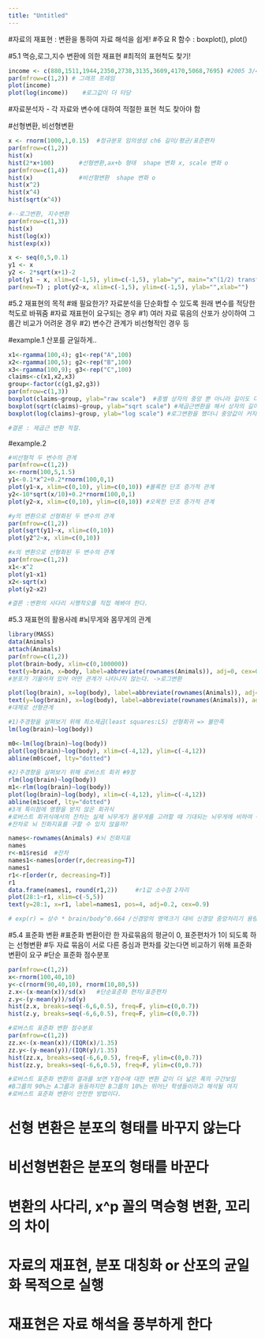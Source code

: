 ```yaml
---
title: "Untitled"
---
```


#자료의 재표현 : 변환을 통하여 자료 해석을 쉽게!
#주요 R 함수 : boxplot(), plot()


#5.1 멱승,로그,지수 변환에 의한 재표현
#최적의 표현척도 찾기!
```r
income <- c(880,1511,1944,2350,2738,3135,3609,4170,5068,7695) #2005 3/4분기 10분위별 도시근로자 가구 소득
par(mfrow=c(1,2)) # 그래프 프레임
plot(income)
plot(log(income))    #로그값이 더 타당

```

#자료분석자 - 각 자료와 변수에 대하여 적절한 표현 척도 찾아야 함


#선형변환, 비선형변환
```r
x <- rnorm(1000,1,0.15)  #정규분포 임의생성 ch6 길이/평균/표준편차
par(mfrow=c(1,2))
hist(x)
hist(2*x+100)       #선형변환,ax+b 형태  shape 변화 x, scale 변화 o
par(mfrow=c(1,4))
hist(x)             #비선형변환  shape 변화 o
hist(x^2)
hist(x^4)
hist(sqrt(x^4))

#--로그변환, 지수변환  
par(mfrow=c(1,3))
hist(x)
hist(log(x))
hist(exp(x))

x <- seq(0,5,0.1)
y1 <- x
y2 <- 2*sqrt(x+1)-2
plot(y1 ~ x, xlim=c(-1,5), ylim=c(-1,5), ylab="y", main="x^(1/2) transform")
par(new=T) ; plot(y2~x, xlim=c(-1,5), ylim=c(-1,5), ylab="",xlab="")     #제곱근 함수 :오목증가, 큰값 영역에서 밀도 커져
```


#5.2 재표현의 목적
#왜 필요한가? 자료분석을 단순화할 수 있도록 원래 변수를 적당한 척도로 바꿔줌
#자료 재표현이 요구되는 경우
#1) 여러 자료 묶음의 산포가 상이하여 그룹간 비교가 어려운 경우
#2) 변수간 관계가 비선형적인 경우 등

#example.1 산포를 균일하게..
```r
x1<-rgamma(100,4); g1<-rep("A",100)
x2<-rgamma(100,5); g2<-rep("B",100)
x3<-rgamma(100,9); g3<-rep("C",100)
claims<-c(x1,x2,x3)
group<-factor(c(g1,g2,g3))
par(mfrow=c(1,3))
boxplot(claims~group, ylab="raw scale")  #종별 상자의 중앙 뿐 아니라 길이도 다름
boxplot(sqrt(claims)~group, ylab="sqrt scale") #제곱근변환을 해서 상자의 길이가 비슷 -> 산포가 균일해짐
boxplot(log(claims)~group, ylab="log scale") #로그변환을 했더니 중앙값이 커지면서 산포가 작아짐. 지나친 변환

#결론 : 제곱근 변환 적절.
```

#example.2
```r
#비선형적 두 변수의 관계
par(mfrow=c(1,2))
x<-rnorm(100,5,1.5)
y1<-0.1*x^2+0.2*rnorm(100,0,1)
plot(y1~x, xlim=c(0,10), ylim=c(0,10)) #볼록한 단조 증가적 관계
y2<-10*sqrt(x/10)+0.2*rnorm(100,0,1)
plot(y2~x, xlim=c(0,10), ylim=c(0,10)) #오목한 단조 증가적 관계

#y의 변환으로 선형화된 두 변수의 관계
par(mfrow=c(1,2))
plot(sqrt(y1)~x, xlim=c(0,10))
plot(y2^2~x, xlim=c(0,10)) 

#x의 변환으로 선형화된 두 변수의 관계
par(mfrow=c(1,2))
x1<-x^2
plot(y1~x1)
x2<-sqrt(x)
plot(y2~x2)

#결론 :변환의 사다리 시행착오를 직접 해봐야 한다.
```


#5.3 재표현의 활용사례
#뇌무게와 몸무게의 관계
```r
library(MASS)
data(Animals)
attach(Animals)
par(mfrow=c(1,2))
plot(brain~body, xlim=c(0,100000))
text(y=brain, x=body, label=abbreviate(rownames(Animals)), adj=0, cex=0.9)
#분포가 기울어져 있어 어떤 관계가 나타나지 않는다. ->로그변환

plot(log(brain), x=log(body), label=abbreviate(rownames(Animals)), adj=0, cex=0.9)
text(y=log(brain), x=log(body), label=abbreviate(rownames(Animals)), adj=0, cex=0.9)
#대체로 선형관계

#1)주경향을 살펴보기 위해 최소제곱(least squares:LS) 선형회귀 => 불만족
lm(log(brain)~log(body)) 

m0<-lm(log(brain)~log(body))
plot(log(brain)~log(body), xlim=c(-4,12), ylim=c(-4,12))
abline(m0$coef, lty="dotted")

#2)주경향을 살펴보기 위해 로버스트 회귀 #9장
rlm(log(brain)~log(body))
m1<-rlm(log(brain)~log(body))
plot(log(brain)~log(body), xlim=c(-4,12), ylim=c(-4,12))
abline(m1$coef, lty="dotted")
#3개 특이점에 영향을 받지 않은 회귀식
#로버스트 회귀식에서의 잔차는 실제 뇌무게가 몸무게를 고려할 때 기대되는 뇌무게에 비하여 어느정도 큰가/작은가를 보여주는 지표로 볼 수 있다.
#잔차로 뇌 진화지표를 구할 수 있지 않을까?

names<-rownames(Animals) #뇌 진화지표
names
r<-m1$resid  #잔차
names1<-names[order(r,decreasing=T)]
names1
r1<-r[order(r, decreasing=T)]
r1
data.frame(names1, round(r1,2))     #r1값 소수점 2자리
plot(28:1~r1, xlim=c(-5,5))
text(y=28:1, x=r1, label=names1, pos=4, adj=0.2, cex=0.9)

# exp(r) = 상수 * brain/body^0.664 /신경망의 영역크기 대비 신경망 중앙처리기 용량
```

#5.4 표준화 변환
#표준화 변환이란 한 자료묶음의 평균이 0, 표준편차가 1이 되도록 하는 선형변환
#두 자료 묶음이 서로 다른 중심과 편차를 갖는다면 비교하기 위해 표준화 변환이 요구
#단순 표준화 점수분포
```r
par(mfrow=c(1,2))
x<-rnorm(100,40,10)
y<-c(rnorm(90,40,10), rnorm(10,80,5))
z.x<-(x-mean(x))/sd(x)   #단순표준화 편차/표준편차
z.y<-(y-mean(y))/sd(y)
hist(z.x, breaks=seq(-6,6,0.5), freq=F, ylim=c(0,0.7))
hist(z.y, breaks=seq(-6,6,0.5), freq=F, ylim=c(0,0.7))

#로버스트 표준화 변환 점수분포
par(mfrow=c(1,2))
zz.x<-(x-mean(x))/(IQR(x)/1.35)
zz.y<-(y-mean(y))/(IQR(y)/1.35)
hist(zz.x, breaks=seq(-6,6,0.5), freq=F, ylim=c(0,0.7))
hist(zz.y, breaks=seq(-6,6,0.5), freq=F, ylim=c(0,0.7))

#로버스트 표준화 변환의 결과를 보면 Y점수에 대한 변환 값이 더 넓은 폭의 구간보임
#B그룹의 90%는 A그룹과 동등하지만 B그룹의 10%는 뛰어난 학생들이라고 해석될 여지
#로버스트 표준화 변환이 안전한 방법이다.
```


# 선형 변환은 분포의 형태를 바꾸지 않는다
# 비선형변환은 분포의 형태를 바꾼다
# 변환의 사다리, x^p 꼴의 멱승형 변환, 꼬리의 차이
# 자료의 재표현, 분포 대칭화 or 산포의 균일화 목적으로 실행
# 재표현은 자료 해석을 풍부하게 한다

